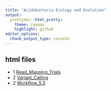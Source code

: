 ```yaml
---
title: "Acidobacteria Ecology and Evolution"
output:
  prettydoc::html_pretty:
    theme: cayman
    highlight: github
editor_options: 
  chunk_output_type: console
---
```



## html files

* 1 [Read_Mapping_Trials](Read_Mapping.nb.html)
* 2 [Variant_Calling](Variant_Calling.nb.html)
* 2 [Workflow_5.5](Workflow_5.5.nb.html)